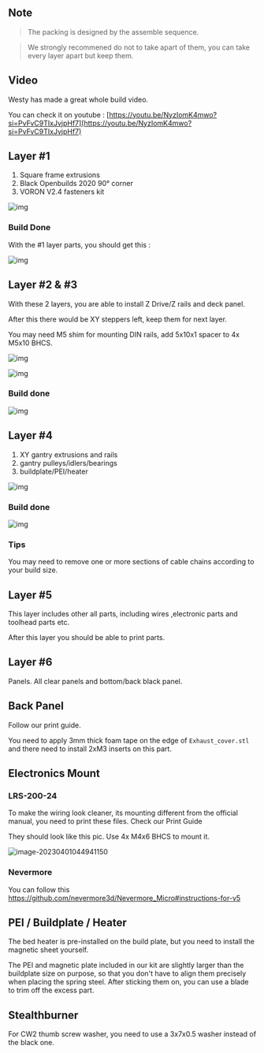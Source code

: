 ## Note

> The packing is designed by the assemble sequence.

> We strongly recommened do not to take apart of them, you can take every layer apart but keep them.

## Video

Westy has made a great whole build video.

You can check it on youtube : [https://youtu.be/NyzIomK4mwo?si=PvFvC9TIxJvjpHf7](https://youtu.be/NyzIomK4mwo?si=PvFvC9TIxJvjpHf7)


## Layer #1

1. Square frame extrusions
2. Black Openbuilds 2020 90° corner
4. VORON V2.4 fasteners kit

![img](https://img.mpx.wiki/i/2023/11/07/6549ed4e2e42b.webp)


### Build Done

With the #1 layer parts, you should get this :

![img](https://img.mpx.wiki/i/2023/11/07/6549ed4f08d82.webp)

## Layer #2 &amp; #3

With these 2 layers, you are able to install Z Drive/Z rails and deck panel.

After this there would be XY steppers left, keep them for next layer.

You may need M5 shim for mounting DIN rails, add 5x10x1 spacer to 4x M5x10 BHCS.

![img](https://img.mpx.wiki/i/2023/11/07/6549ed4ecad72.webp)

![img](https://img.mpx.wiki/i/2023/11/07/6549ed4e867ed.webp)

### Build done

![img](https://img.mpx.wiki/i/2023/11/07/6549ed4f71a05.webp)

## Layer #4

1. XY gantry extrusions and rails
2. gantry pulleys/idlers/bearings
3. buildplate/PEI/heater

![img](https://img.mpx.wiki/i/2023/11/07/6549ed4ee0743.webp)

### Build done

![img](https://img.mpx.wiki/i/2023/04/01/642746d52f84c.webp)

### Tips

You may need to remove one or more sections of cable chains according to your build size.

## Layer #5

This layer includes other all parts, including wires ,electronic parts and toolhead parts etc.

After this layer you should be able to print parts.

## Layer #6

Panels. All clear panels and bottom/back black panel.

## Back Panel

Follow our print guide.

You need to apply 3mm thick foam tape on the edge of  `Exhaust_cover.stl` and there need to install 2xM3 inserts on this part. 



## Electronics Mount

### LRS-200-24

To make the wiring look cleaner, its mounting different from the official manual, you need to print these files. Check our Print Guide

They should look like this pic. Use 4x M4x6 BHCS to mount it.

![image-20230401044941150](https://img.mpx.wiki/i/2023/11/07/6549ed56e0df6.webp)



### Nevermore 

You can follow this 
https://github.com/nevermore3d/Nevermore_Micro#instructions-for-v5



## PEI / Buildplate / Heater

The bed heater is pre-installed on the build plate, but you need to install the magnetic sheet yourself.

The PEI and magnetic plate included in our kit are slightly larger than the buildplate size on purpose, so that you don't have to align them precisely when placing the spring steel. After sticking them on, you can use a blade to trim off the excess part.



## Stealthburner

For CW2 thumb screw washer, you need to use a 3x7x0.5 washer instead of the black one.
